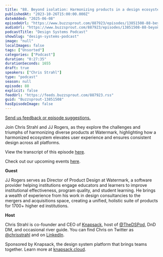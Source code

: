 ```yaml
---
title: "88. Beyond isolation: Harmonizing products in a design ecosystem with JJ Rogers at Watermark"
publishedAt: "2023-10-26T15:00:00.000Z"
dateAdded: "2025-06-08"
episodeUrl: "https://www.buzzsprout.com/887923/episodes/13851508-88-beyond-isolation-harmonizing-products-in-a-design-ecosystem-with-jj-rogers-at-watermark.mp3"
audioUrl: "https://www.buzzsprout.com/887923/episodes/13851508-88-beyond-isolation-harmonizing-products-in-a-design-ecosystem-with-jj-rogers-at-watermark.mp3"
podcastTitle: "Design Systems Podcast"
showSlug: "design-systems-podcast"
image: "null"
localImages: false
tags: ["Unsorted"]
categories: ["Podcast"]
duration: "0:27:35"
durationSeconds: 1655
draft: true
speakers: ["Chris Strahl"]
type: "podcast"
season: null
episode: 88
explicit: false
feedUrl: "https://feeds.buzzsprout.com/887923.rss"
guid: "Buzzsprout-13851508"
hasEpisodeImage: false
---
```

[Send us feedback or episode suggestions.](https://www.buzzsprout.com/twilio/text_messages/887923/open_sms)

Join Chris Strahl and JJ Rogers, as they explore the challenges and triumphs of harmonizing diverse products at Watermark, highlighting how a harmonized ecosystem elevates user experience and ensures consistent design across all platforms.

View the transcript of this episode [here](https://docs.google.com/document/d/1aTCiNDIlBXVAiX06NCilOzVvtbKRJBgI/edit).

Check out our upcoming events [here](https://www.knapsack.cloud/events).

**Guest**

JJ Rogers serves as Director of Product Design at Watermark, a software provider helping institutions engage educators and learners to improve institutional effectiveness, program quality, and student learning. He brings a wealth of experience from his work in design consultancies to the mergers and acquisitions space, creating a unified, holistic suite of products for 1700+ higher ed institutions.

**Host**

Chris Strahl is co-founder and CEO of [Knapsack](https://www.knapsack.cloud/), host of [@TheDSPod](https://twitter.com/thedspod), DnD DM, and occasional river guide. You can find Chris on Twitter as [@chrisstrahl](https://twitter.com/chrisstrahl) and on [LinkedIn](https://www.linkedin.com/in/chrisstrahl/).

Sponsored by Knapsack, the design system platform that brings teams together. Learn more at [knapsack.cloud](https://www.knapsack.cloud/?utm_source=podcast).
